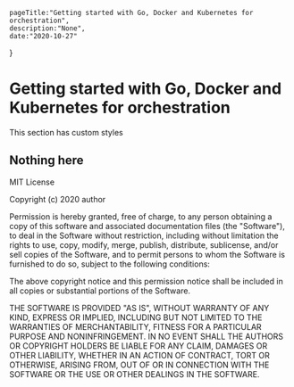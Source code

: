 
    pageTitle:"Getting started with Go, Docker and Kubernetes for orchestration",
    description:"None",
    date:"2020-10-27"
}


# Getting started with Go, Docker and Kubernetes for orchestration

This section has custom styles

## Nothing here

MIT License

Copyright (c) 2020 author

Permission is hereby granted, free of charge, to any person obtaining a copy
of this software and associated documentation files (the "Software"), to deal
in the Software without restriction, including without limitation the rights
to use, copy, modify, merge, publish, distribute, sublicense, and/or sell
copies of the Software, and to permit persons to whom the Software is
furnished to do so, subject to the following conditions:

The above copyright notice and this permission notice shall be included in all
copies or substantial portions of the Software.

THE SOFTWARE IS PROVIDED "AS IS", WITHOUT WARRANTY OF ANY KIND, EXPRESS OR
IMPLIED, INCLUDING BUT NOT LIMITED TO THE WARRANTIES OF MERCHANTABILITY,
FITNESS FOR A PARTICULAR PURPOSE AND NONINFRINGEMENT. IN NO EVENT SHALL THE
AUTHORS OR COPYRIGHT HOLDERS BE LIABLE FOR ANY CLAIM, DAMAGES OR OTHER
LIABILITY, WHETHER IN AN ACTION OF CONTRACT, TORT OR OTHERWISE, ARISING FROM,
OUT OF OR IN CONNECTION WITH THE SOFTWARE OR THE USE OR OTHER DEALINGS IN THE
SOFTWARE.



